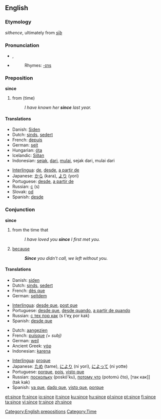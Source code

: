 {{wikipediadab}}
==English==

{{rank|word|light|felt|249|since|use|used|began}}

===Etymology===
{{ME.}} ''sithence'', ultimately from {{OE.}} ''[[sīþ]]''

===Pronunciation===
*{{IPA|/sɪns/}}, {{SAMPA|/sIns/}}
*{{audio|en-us-since.ogg|Audio (US)}}
*:Rhymes: [[Rhymes:English:-ɪns|-ɪns]]

===Preposition===
'''since'''

# from (time)
#: ''I have known her '''since''' last year.''

====Translations====
{{top}}
*Danish: [[Siden]]
*Dutch: [[sinds]], [[sedert]]
*French: [[depuis]]
*German: [[seit]]
*Hungarian: [[óta]]
*Icelandic: [[Síðan]]
*Indonesian: [[sejak]], [[dari]], [[mulai]], sejak dari, mulai dari
{{mid}}
*[[Interlingua]]: [[de]], [[desde]], [[a partir de]]
*Japanese: [[から]] (kara), [[より]] (yori)
*Portuguese: [[desde]], [[a partir de]]
*Russian: [[с]] (s)
*Slovak: [[od]]
*Spanish: [[desde]]
{{bottom}}

===Conjunction===
'''since'''

# from the time that
#: ''I have loved you '''since''' I first met you.''
# [[because]]
#: '''''Since''' you didn't call, we left without you.''

====Translations====
{{trans-top|from the time that}}
*Danish: [[siden]]
*Dutch: [[sinds]], [[sedert]]
*French: [[dès que]]
*German: [[seitdem]]
{{trans-mid}}
*[[Interlingua]]: [[desde que]], [[post que]]
*Portuguese: [[desde que]], [[desde quando]], [[a partir de quando]]
*Russian: [[с тех пор как]] (s t'eχ por kak)
*Spanish: [[desde que]]
{{trans-bottom}}

{{trans-top|because}}
*Dutch: [[aangezien]]
*French: [[puisque]] ''(+ subj)''
*German: [[weil]]
*Ancient Greek: [[γάρ]]
*Indonesian: [[karena]]
{{trans-mid}}
*[[Interlingua]]: [[proque]]
*Japanese: [[ため]] (tame), [[により]] (ni yori), [[によって]] (ni yotte)
*Portuguese: [[porque]], [[pois]], [[visto que]]
*Russian: [[поскольку]] (poskó'ku), [[потому что]] (potomú čto), [так как]] (tak kak)
*Spanish: [[ya que]], [[dado que]], [[visto que]], [[porque]]
{{trans-bottom}}

[[Category:English prepositions]]
[[Category:Time]]

[[et:since]]
[[fr:since]]
[[io:since]]
[[it:since]]
[[ku:since]]
[[hu:since]]
[[pl:since]]
[[pt:since]]
[[fi:since]]
[[ta:since]]
[[vi:since]]
[[tr:since]]
[[zh:since]]